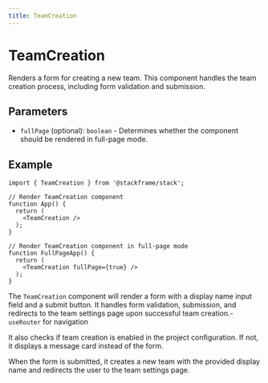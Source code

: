 ```yaml
---
title: TeamCreation
---
```


# TeamCreation

Renders a form for creating a new team. This component handles the team creation process, including form validation and submission.

## Parameters

- `fullPage` (optional): `boolean` - Determines whether the component should be rendered in full-page mode.

## Example

```tsx
import { TeamCreation } from '@stackframe/stack';

// Render TeamCreation component
function App() {
  return (
    <TeamCreation />
  );
}

// Render TeamCreation component in full-page mode
function FullPageApp() {
  return (
    <TeamCreation fullPage={true} />
  );
}
```

The `TeamCreation` component will render a form with a display name input field and a submit button. It handles form validation, submission, and redirects to the team settings page upon successful team creation.- `useRouter` for navigation

It also checks if team creation is enabled in the project configuration. If not, it displays a message card instead of the form.

When the form is submitted, it creates a new team with the provided display name and redirects the user to the team settings page.